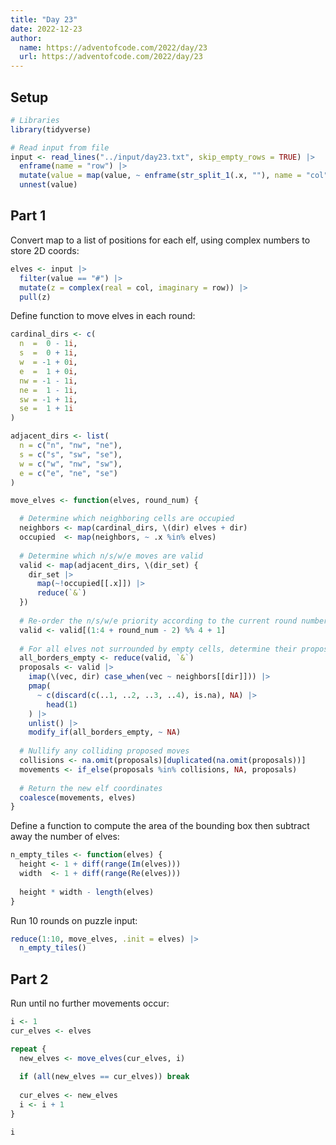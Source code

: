 ```yaml
---
title: "Day 23"
date: 2022-12-23
author:
  name: https://adventofcode.com/2022/day/23
  url: https://adventofcode.com/2022/day/23
---
```


## Setup

```r

# Libraries
library(tidyverse)

# Read input from file
input <- read_lines("../input/day23.txt", skip_empty_rows = TRUE) |> 
  enframe(name = "row") |> 
  mutate(value = map(value, ~ enframe(str_split_1(.x, ""), name = "col"))) |> 
  unnest(value)

```

## Part 1

Convert map to a list of positions for each elf, using complex numbers to store 2D coords:

```r

elves <- input |> 
  filter(value == "#") |> 
  mutate(z = complex(real = col, imaginary = row)) |> 
  pull(z)

```

Define function to move elves in each round:

```r

cardinal_dirs <- c(
  n  =  0 - 1i,
  s  =  0 + 1i,
  w  = -1 + 0i,
  e  =  1 + 0i,
  nw = -1 - 1i,
  ne =  1 - 1i,
  sw = -1 + 1i,
  se =  1 + 1i
)

adjacent_dirs <- list(
  n = c("n", "nw", "ne"),
  s = c("s", "sw", "se"),
  w = c("w", "nw", "sw"),
  e = c("e", "ne", "se")
)

move_elves <- function(elves, round_num) {

  # Determine which neighboring cells are occupied
  neighbors <- map(cardinal_dirs, \(dir) elves + dir)
  occupied  <- map(neighbors, ~ .x %in% elves)
  
  # Determine which n/s/w/e moves are valid
  valid <- map(adjacent_dirs, \(dir_set) {
    dir_set |> 
      map(~!occupied[[.x]]) |> 
      reduce(`&`)
  })
  
  # Re-order the n/s/w/e priority according to the current round number
  valid <- valid[(1:4 + round_num - 2) %% 4 + 1]
  
  # For all elves not surrounded by empty cells, determine their proposed move
  all_borders_empty <- reduce(valid, `&`)
  proposals <- valid |> 
    imap(\(vec, dir) case_when(vec ~ neighbors[[dir]])) |>
    pmap(
      ~ c(discard(c(..1, ..2, ..3, ..4), is.na), NA) |> 
        head(1)
    ) |> 
    unlist() |> 
    modify_if(all_borders_empty, ~ NA)
  
  # Nullify any colliding proposed moves
  collisions <- na.omit(proposals)[duplicated(na.omit(proposals))]
  movements <- if_else(proposals %in% collisions, NA, proposals)
  
  # Return the new elf coordinates
  coalesce(movements, elves)
}

```

Define a function to compute the area of the bounding box then subtract away the number of elves:

```r

n_empty_tiles <- function(elves) {
  height <- 1 + diff(range(Im(elves)))
  width  <- 1 + diff(range(Re(elves)))
  
  height * width - length(elves)
}

```

Run 10 rounds on puzzle input:

```r

reduce(1:10, move_elves, .init = elves) |> 
  n_empty_tiles()

```

## Part 2

Run until no further movements occur:

```r

i <- 1
cur_elves <- elves

repeat {
  new_elves <- move_elves(cur_elves, i)
  
  if (all(new_elves == cur_elves)) break
  
  cur_elves <- new_elves
  i <- i + 1
}

i

```
